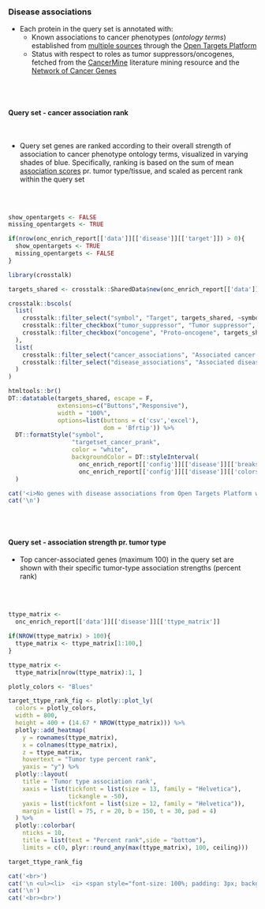 ### Disease associations {.tabset}

* Each protein in the query set is annotated with:
   * Known associations to cancer phenotypes (_ontology terms_) established from [multiple sources](https://docs.targetvalidation.org/getting-started/scoring) through the [Open Targets Platform](https://targetvalidation.org)
   * Status with respect to roles as tumor suppressors/oncogenes, fetched from the [CancerMine](https://www.nature.com/articles/s41592-019-0422-y) literature mining resource and the [Network of Cancer Genes](http://ncg.kcl.ac.uk/)
 
<br><br>


#### Query set - cancer association rank

<br>

* Query set genes are ranked according to their overall strength of association to cancer phenotype ontology terms, visualized in varying shades of blue. Specifically, ranking is based on the sum of mean [association scores](https://docs.targetvalidation.org/getting-started/scoring) pr. tumor type/tissue, and scaled as percent rank within the query set

<br><br>

```r

show_opentargets <- FALSE
missing_opentargets <- TRUE

if(nrow(onc_enrich_report[['data']][['disease']][['target']]) > 0){
  show_opentargets <- TRUE
  missing_opentargets <- FALSE
}

```


```r
library(crosstalk)

targets_shared <- crosstalk::SharedData$new(onc_enrich_report[['data']][['disease']][['target']])

crosstalk::bscols(
  list(
    crosstalk::filter_select("symbol", "Target", targets_shared, ~symbol),
    crosstalk::filter_checkbox("tumor_suppressor", "Tumor suppressor", targets_shared, ~tumor_suppressor),
    crosstalk::filter_checkbox("oncogene", "Proto-oncogene", targets_shared, ~oncogene)
  ),
  list(
    crosstalk::filter_select("cancer_associations", "Associated cancer types", targets_shared, ~cancer_associations),
    crosstalk::filter_select("disease_associations", "Associated diseases (non-cancer)", targets_shared, ~disease_associations)
  )
)

htmltools::br()
DT::datatable(targets_shared, escape = F, 
              extensions=c("Buttons","Responsive"), 
              width = "100%",
              options=list(buttons = c('csv','excel'), 
                           dom = 'Bfrtip')) %>%
  DT::formatStyle("symbol",
                  "targetset_cancer_prank", 
                  color = "white", 
                  backgroundColor = DT::styleInterval(
                    onc_enrich_report[['config']][['disease']][['breaks']],
                    onc_enrich_report[['config']][['disease']][['colors']])
  )


```


```r
cat('<i>No genes with disease associations from Open Targets Platform were found.</i>',sep='\n')
cat('\n')
```


<br><br>

#### Query set - association strength pr. tumor type

* Top cancer-associated genes (maximum 100) in the query set are shown with their specific tumor-type association strengths (percent rank)

<br><br>

```r

ttype_matrix <- 
  onc_enrich_report[['data']][['disease']][['ttype_matrix']]

if(NROW(ttype_matrix) > 100){
  ttype_matrix <- ttype_matrix[1:100,]
}

ttype_matrix <- 
  ttype_matrix[nrow(ttype_matrix):1, ]

plotly_colors <- "Blues"

target_ttype_rank_fig <- plotly::plot_ly(
  colors = plotly_colors,
  width = 800,
  height = 400 + (14.67 * NROW(ttype_matrix))) %>%
  plotly::add_heatmap(
    y = rownames(ttype_matrix),
    x = colnames(ttype_matrix),
    z = ttype_matrix,
    hovertext = "Tumor type percent rank",
    yaxis = "y") %>%
  plotly::layout(
    title = 'Tumor type association rank',
    xaxis = list(tickfont = list(size = 13, family = "Helvetica"), 
                 tickangle = -50),
    yaxis = list(tickfont = list(size = 12, family = "Helvetica")),
    margin = list(l = 75, r = 20, b = 150, t = 30, pad = 4)
  ) %>%
  plotly::colorbar(
    nticks = 10, 
    title = list(text = "Percent rank",side = "bottom"),
    limits = c(0, plyr::round_any(max(ttype_matrix), 100, ceiling)))

target_ttype_rank_fig


```

```r
cat('<br>')
cat('\n <ul><li>  <i> <span style="font-size: 100%; padding: 3px; background-color:#989898; color:white">&nbsp;&nbsp;<b>NOT SHOWN</b> - limited/few tumor-type specific associations found for genes in the query set.&nbsp;&nbsp;</span></i></li></ul>',sep='\n')
cat('\n')
cat('<br><br>')

```
<br><br>
